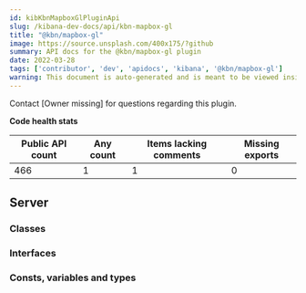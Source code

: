 ```yaml
---
id: kibKbnMapboxGlPluginApi
slug: /kibana-dev-docs/api/kbn-mapbox-gl
title: "@kbn/mapbox-gl"
image: https://source.unsplash.com/400x175/?github
summary: API docs for the @kbn/mapbox-gl plugin
date: 2022-03-28
tags: ['contributor', 'dev', 'apidocs', 'kibana', '@kbn/mapbox-gl']
warning: This document is auto-generated and is meant to be viewed inside our experimental, new docs system. Reach out in #docs-engineering for more info.
---
```




Contact [Owner missing] for questions regarding this plugin.

**Code health stats**

| Public API count  | Any count | Items lacking comments | Missing exports |
|-------------------|-----------|------------------------|-----------------|
| 466 | 1 | 1 | 0 |

## Server

### Classes
<DocDefinitionList data={kbnMapboxGlObj.server.classes}/>

### Interfaces
<DocDefinitionList data={kbnMapboxGlObj.server.interfaces}/>

### Consts, variables and types
<DocDefinitionList data={kbnMapboxGlObj.server.misc}/>

